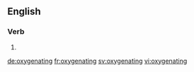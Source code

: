 ==English==

===Verb===
{{head|en|present participle}}

# {{present participle of|oxygenate|lang=en}}

[[de:oxygenating]]
[[fr:oxygenating]]
[[sv:oxygenating]]
[[vi:oxygenating]]